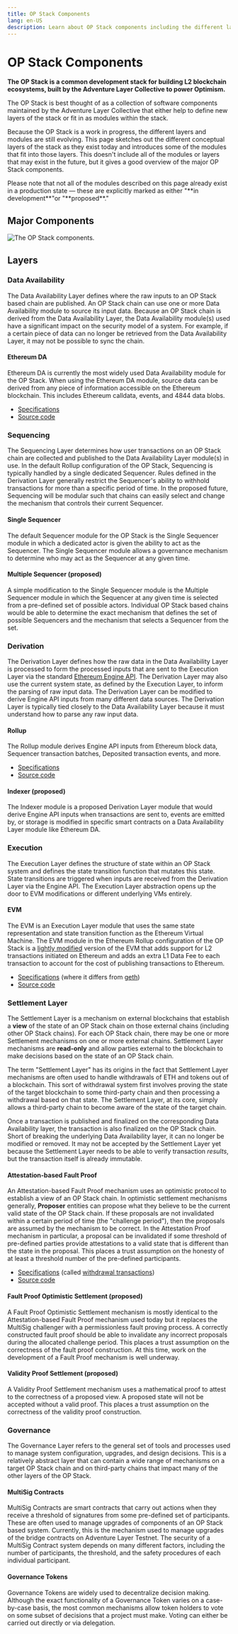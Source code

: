 ```yaml
---
title: OP Stack Components
lang: en-US
description: Learn about OP Stack components including the different layers and modules available for development.
---
```



# OP Stack Components

**The OP Stack is a common development stack for building L2 blockchain ecosystems, built by the Adventure Layer Collective to power Optimism.**

The OP Stack is best thought of as a collection of software components maintained by the Adventure Layer Collective that either help to define new layers of the stack or fit in as modules within the stack.

Because the OP Stack is a work in progress, the different layers and modules are still evolving.
This page sketches out the different conceptual layers of the stack as they exist today and introduces some of the modules that fit into those layers.
This doesn't include all of the modules or layers that may exist in the future, but it gives a good overview of the major OP Stack components.

<Callout type="warning">
  Please note that not all of the modules described on this page already exist in a production state — these are explicitly marked as either "**in development**"or "**proposed**."
</Callout>

## Major Components

![The OP Stack components.](/img/op-stack/protocol/components.png)

## Layers

### Data Availability

The Data Availability Layer defines where the raw inputs to an OP Stack based chain are published. An OP Stack chain can use one or more Data Availability module to source its input data. Because an OP Stack chain is derived from the Data Availability Layer, the Data Availability module(s) used have a significant impact on the security model of a system. For example, if a certain piece of data can no longer be retrieved from the Data Availability Layer, it may not be possible to sync the chain.

#### Ethereum DA

Ethereum DA is currently the most widely used Data Availability module for the OP Stack. When using the Ethereum DA module, source data can be derived from any piece of information accessible on the Ethereum blockchain. This includes Ethereum calldata, events, and 4844 data blobs.

*   [Specifications](https://specs.optimism.io/protocol/derivation.html#batch-submission-wire-format)
*   [Source code](https://github.com/ethereum-optimism/optimism/tree/v1.1.4/op-batcher)

### Sequencing

The Sequencing Layer determines how user transactions on an OP Stack chain are collected and published to the Data Availability Layer module(s) in use. In the default Rollup configuration of the OP Stack, Sequencing is typically handled by a single dedicated Sequencer. Rules defined in the Derivation Layer generally restrict the Sequencer's ability to withhold transactions for more than a specific period of time. In the proposed future, Sequencing will be modular such that chains can easily select and change the mechanism that controls their current Sequencer.

#### Single Sequencer

The default Sequencer module for the OP Stack is the Single Sequencer module in which a dedicated actor is given the ability to act as the Sequencer. The Single Sequencer module allows a governance mechanism to determine who may act as the Sequencer at any given time.

#### Multiple Sequencer (proposed)

A simple modification to the Single Sequencer module is the Multiple Sequencer module in which the Sequencer at any given time is selected from a pre-defined set of possible actors. Individual OP Stack based chains would be able to determine the exact mechanism that defines the set of possible Sequencers and the mechanism that selects a Sequencer from the set.

### Derivation

The Derivation Layer defines how the raw data in the Data Availability Layer is processed to form the processed inputs that are sent to the Execution Layer via the standard [Ethereum Engine API](https://github.com/ethereum/execution-apis/blob/94164851c1630ff0a9c31d8d7d3d4fb886e196c0/src/engine/README.md). The Derivation Layer may also use the current system state, as defined by the Execution Layer, to inform the parsing of raw input data. The Derivation Layer can be modified to derive Engine API inputs from many different data sources. The Derivation Layer is typically tied closely to the Data Availability Layer because it must understand how to parse any raw input data.

#### Rollup

The Rollup module derives Engine API inputs from Ethereum block data, Sequencer transaction batches, Deposited transaction events, and more.

*   [Specifications](https://specs.optimism.io/protocol/derivation.html#l2-chain-derivation-pipeline)
*   [Source code](https://github.com/ethereum-optimism/optimism/tree/v1.1.4/op-node)

#### Indexer (proposed)

The Indexer module is a proposed Derivation Layer module that would derive Engine API inputs when transactions are sent to, events are emitted by, or storage is modified in specific smart contracts on a Data Availability Layer module like Ethereum DA.

### Execution

The Execution Layer defines the structure of state within an OP Stack system and defines the state transition function that mutates this state. State transitions are triggered when inputs are received from the Derivation Layer via the Engine API. The Execution Layer abstraction opens up the door to EVM modifications or different underlying VMs entirely.

#### EVM

The EVM is an Execution Layer module that uses the same state representation and state transition function as the Ethereum Virtual Machine. The EVM module in the Ethereum Rollup configuration of the OP Stack is a [lightly modified](https://op-geth.optimism.io/) version of the EVM that adds support for L2 transactions initiated on Ethereum and adds an extra L1 Data Fee to each transaction to account for the cost of publishing transactions to Ethereum.

*   [Specifications](https://specs.optimism.io/protocol/exec-engine.html) (where it differs from [geth](https://geth.ethereum.org/))
*   [Source code](https://github.com/ethereum-optimism/op-geth/tree/09ade3df6d1d3a4f8f308553825348be132bc960)

### Settlement Layer

The Settlement Layer is a mechanism on external blockchains that establish a **view** of the state of an OP Stack chain on those external chains (including other OP Stack chains). For each OP Stack chain, there may be one or more Settlement mechanisms on one or more external chains. Settlement Layer mechanisms are **read-only** and allow parties external to the blockchain to make decisions based on the state of an OP Stack chain.

The term "Settlement Layer" has its origins in the fact that Settlement Layer mechanisms are often used to handle withdrawals of ETH and tokens out of a blockchain. This sort of withdrawal system first involves proving the state of the target blockchain to some third-party chain and then processing a withdrawal based on that state. The Settlement Layer, at its core, simply allows a third-party chain to become aware of the state of the target chain.

Once a transaction is published and finalized on the corresponding Data Availability layer, the transaction is also finalized on the OP Stack chain. Short of breaking the underlying Data Availability layer, it can no longer be modified or removed. It may not be accepted by the Settlement Layer yet because the Settlement Layer needs to be able to verify transaction *results*, but the transaction itself is already immutable.

#### Attestation-based Fault Proof

An Attestation-based Fault Proof mechanism uses an optimistic protocol to establish a view of an OP Stack chain. In optimistic settlement mechanisms generally, **Proposer** entities can propose what they believe to be the current valid state of the OP Stack chain. If these proposals are not invalidated within a certain period of time (the "challenge period"), then the proposals are assumed by the mechanism to be correct. In the Attestation Proof mechanism in particular, a proposal can be invalidated if some threshold of pre-defined parties provide attestations to a valid state that is different than the state in the proposal. This places a trust assumption on the honesty of at least a threshold number of the pre-defined participants.

*   [Specifications](https://specs.optimism.io/protocol/withdrawals.html) (called [withdrawal transactions](/builders/app-developers/bridging/messaging))
*   [Source code](https://github.com/ethereum-optimism/optimism/tree/v1.1.4/packages/contracts-bedrock/src)

#### Fault Proof Optimistic Settlement (proposed)

A Fault Proof Optimistic Settlement mechanism is mostly identical to the Attestation-based Fault Proof mechanism used today but it replaces the MultiSig challenger with a permissionless fault proving process. A correctly constructed fault proof should be able to invalidate any incorrect proposals during the allocated challenge period. This places a trust assumption on the correctness of the fault proof construction. At this time, work on the development of a Fault Proof  mechanism is well underway.

#### Validity Proof Settlement (proposed)

A Validity Proof Settlement mechanism uses a mathematical proof to attest to the correctness of a proposed view. A proposed state will not be accepted without a valid proof. This places a trust assumption on the correctness of the validity proof construction.

### Governance

The Governance Layer refers to the general set of tools and processes used to manage system configuration, upgrades, and design decisions. This is a relatively abstract layer that can contain a wide range of mechanisms on a target OP Stack chain and on third-party chains that impact many of the other layers of the OP Stack.

#### MultiSig Contracts

MultiSig Contracts are smart contracts that carry out actions when they receive a threshold of signatures from some pre-defined set of participants. These are often used to manage upgrades of components of an OP Stack based system. Currently, this is the mechanism used to manage upgrades of the bridge contracts on Adventure Layer Testnet. The security of a MultiSig Contract system depends on many different factors, including the number of participants, the threshold, and the safety procedures of each individual participant.

#### Governance Tokens

Governance Tokens are widely used to decentralize decision making. Although the exact functionality of a Governance Token varies on a case-by-case basis, the most common mechanisms allow token holders to vote on some subset of decisions that a project must make. Voting can either be carried out directly or via delegation.
